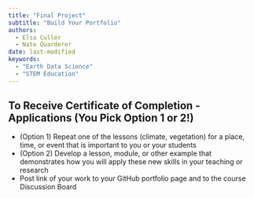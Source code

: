 ```yaml
---
title: "Final Project"
subtitle: "Build Your Portfolio"
authors:
  - Elsa Culler
  - Nate Quarderer
date: last-modified
keywords:
  - "Earth Data Science"
  - "STEM Education"
---
```


## To Receive Certificate of Completion - Applications (You Pick Option 1 or 2!)

* (Option 1) Repeat one of the lessons (climate, vegetation) for a place, time, or event that is important to you or your students
* (Option 2) Develop a lesson, module, or other example that demonstrates how you will apply these new skills in your teaching or research
* Post link of your work to your GitHub portfolio page and to the course Discussion Board
